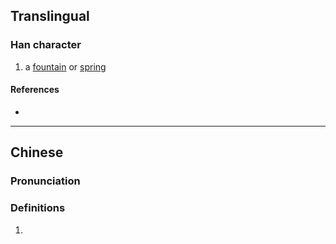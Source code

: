 {{character info/new}}
==Translingual==

===Han character===
{{Han char|rn=85|rad=水|as=06|sn=9|four=|canj=EOMG|ids=⿰氵全}}

# a [[fountain]] or [[spring]]

====References====
* {{Han ref|kx=0621.080|dkj=17395|dj=1017.060|hdz=31612.030|uh=6D24|ud=27940}}

----

==Chinese==
{{zh-forms}}

===Pronunciation===
{{zh-pron
|m=quán
|c=cyun4
|mc=
|oc=
|ma=
|cat=n
}}

===Definitions===
{{zh-hanzi}}

# {{rfdef|lang=zh}}